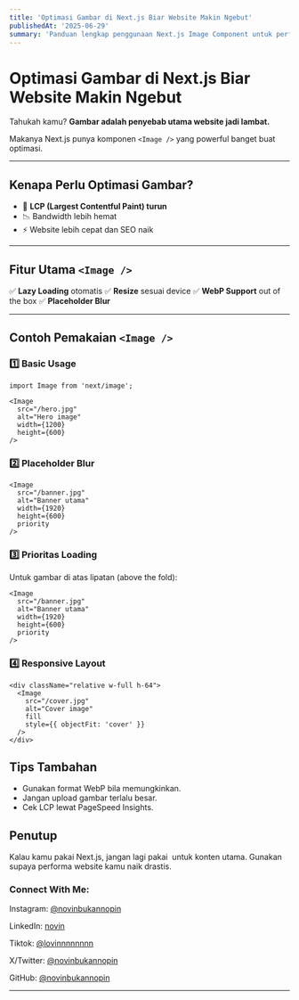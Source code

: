 ```yaml
---
title: 'Optimasi Gambar di Next.js Biar Website Makin Ngebut'
publishedAt: '2025-06-29'
summary: 'Panduan lengkap penggunaan Next.js Image Component untuk performa maksimal.'
---
```


# Optimasi Gambar di Next.js Biar Website Makin Ngebut

Tahukah kamu?
**Gambar adalah penyebab utama website jadi lambat.**

Makanya Next.js punya komponen `<Image />` yang powerful banget buat optimasi.

---

## Kenapa Perlu Optimasi Gambar?

- 🔻 **LCP (Largest Contentful Paint) turun**
- 📉 Bandwidth lebih hemat
- ⚡ Website lebih cepat dan SEO naik

---

## Fitur Utama `<Image />`

✅ **Lazy Loading** otomatis
✅ **Resize** sesuai device
✅ **WebP Support** out of the box
✅ **Placeholder Blur**

---

## Contoh Pemakaian `<Image />`

### 1️⃣ Basic Usage

```tsx
import Image from 'next/image';

<Image
  src="/hero.jpg"
  alt="Hero image"
  width={1200}
  height={600}
/>
```

### 2️⃣ Placeholder Blur
```tsx
<Image
  src="/banner.jpg"
  alt="Banner utama"
  width={1920}
  height={600}
  priority
/>
```

### 3️⃣ Prioritas Loading

Untuk gambar di atas lipatan (above the fold):
```tsx
<Image
  src="/banner.jpg"
  alt="Banner utama"
  width={1920}
  height={600}
  priority
/>
```

### 4️⃣ Responsive Layout
```tsx
<div className="relative w-full h-64">
  <Image
    src="/cover.jpg"
    alt="Cover image"
    fill
    style={{ objectFit: 'cover' }}
  />
</div>
```

## Tips Tambahan
- Gunakan format WebP bila memungkinkan.
- Jangan upload gambar terlalu besar.
- Cek LCP lewat PageSpeed Insights.

## Penutup

Kalau kamu pakai Next.js, jangan lagi pakai <img> untuk konten utama.
Gunakan <Image /> supaya performa website kamu naik drastis.

### Connect With Me:
Instagram: [@novinbukannopin](https://dub.sh/novin-instagram)

LinkedIn: [novin](https://dub.sh/novin-linkedin)

Tiktok: [@lovinnnnnnnn](https://dub.sh/novin-tiktok)

X/Twitter: [@novinbukannopin](https://dub.sh/novin-x)

GitHub: [@novinbukannopin](https://dub.sh/novin-github)

---
